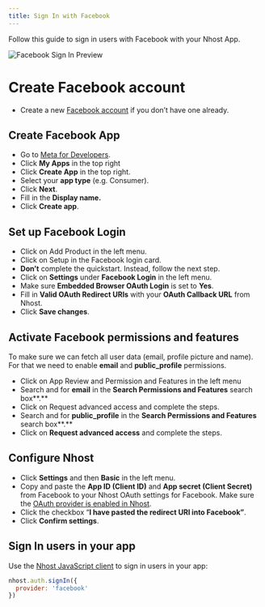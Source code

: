 ```yaml
---
title: Sign In with Facebook
---
```


Follow this guide to sign in users with Facebook with your Nhost App.

![Facebook Sign In Preview](/images/platform/social-providers/facebook-preview.png)

# Create Facebook account

- Create a new [Facebook account](https://www.facebook.com/) if you don’t have one already.

## Create Facebook App

- Go to [Meta for Developers](https://developers.facebook.com/).
- Click **My Apps** in the top right
- Click **Create App** in the top right.
- Select your **app type** (e.g. Consumer).
- Click **Next**.
- Fill in the **Display name.**
- Click **Create app**.

## Set up Facebook Login

- Click on Add Product in the left menu.
- Click on Setup in the Facebook login card.
- **Don’t** complete the quickstart. Instead, follow the next step.
- Click on **Settings** under **Facebook Login** in the left menu.
- Make sure **Embedded Browser OAuth Login** is set to **Yes**.
- Fill in **Valid OAuth Redirect URIs** with your **OAuth Callback URL** from Nhost.
- Click **Save changes**.

## Activate Facebook permissions and features

To make sure we can fetch all user data (email, profile picture and name). For that we need to enable **email** and **public_profile** permissions.

- Click on App Review and Permission and Features in the left menu
- Search and for **email** in the **Search Permissions and Features** search box**.**
- Click on Request advanced access and complete the steps.
- Search and for **public_profile** in the **Search Permissions and Features** search box**.**
- Click on **Request advanced access** and complete the steps.

## Configure Nhost

- Click **Settings** and then **Basic** in the left menu.
- Copy and paste the **App ID (Client ID)** and **App secret (Client Secret)** from Facebook to your Nhost OAuth settings for Facebook. Make sure the [OAuth provider is enabled in Nhost](/platform/authentication/social-sign-in#enabling-social-sign-in).
- Click the checkbox “**I have pasted the redirect URI into Facebook”**.
- Click **Confirm settings**.

## Sign In users in your app

Use the [Nhost JavaScript client](/reference/sdk) to sign in users in your app:

```js
nhost.auth.signIn({
  provider: 'facebook'
})
```
